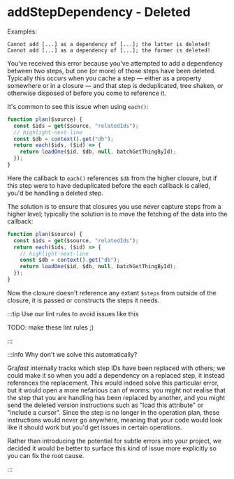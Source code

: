 # addStepDependency - Deleted

Examples:

```
Cannot add [...] as a dependency of [...]; the latter is deleted!
Cannot add [...] as a dependency of [...]; the former is deleted!
```

You've received this error because you've attempted to add a dependency between
two steps, but one (or more) of those steps have been deleted. Typically this
occurs when you cache a step &mdash; either as a property somewhere or in a
closure &mdash; and that step is deduplicated, tree shaken, or otherwise
disposed of before you come to reference it.

It's common to see this issue when using `each()`:

```ts title="Broken code"
function plan($source) {
  const $ids = get($source, "relatedIds");
  // highlight-next-line
  const $db = context().get("db");
  return each($ids, ($id) => {
    return loadOne($id, $db, null, batchGetThingById);
  });
}
```

Here the callback to `each()` references `$db` from the higher closure, but if
this step were to have deduplicated before the each callback is called, you'd be
handling a deleted step.

The solution is to ensure that closures you use never capture steps from a
higher level; typically the solution is to move the fetching of the data into
the callback:

```ts title="Fixed code"
function plan($source) {
  const $ids = get($source, "relatedIds");
  return each($ids, ($id) => {
    // highlight-next-line
    const $db = context().get("db");
    return loadOne($id, $db, null, batchGetThingById);
  });
}
```

Now the closure doesn't reference any extant `$steps` from outside of the
closure, it is passed or constructs the steps it needs.

:::tip Use our lint rules to avoid issues like this

TODO: make these lint rules ;)

:::

:::info Why don't we solve this automatically?

Gra*fast* internally tracks which step IDs have been replaced with others; we
could make it so when you add a dependency on a replaced step, it instead
references the replacement. This would indeed solve this particular error, but
it would open a more nefarious can of worms: you might not realise that the step
that you are handling has been replaced by another, and you might send the
deleted version instructions such as "load this attribute" or "include a
cursor". Since the step is no longer in the operation plan, these instructions
would never go anywhere, meaning that your code would look like it should work
but you'd get issues in certain operations.

Rather than introducing the potential for subtle errors into your project, we
decided it would be better to surface this kind of issue more explicitly so you
can fix the root cause.

:::
